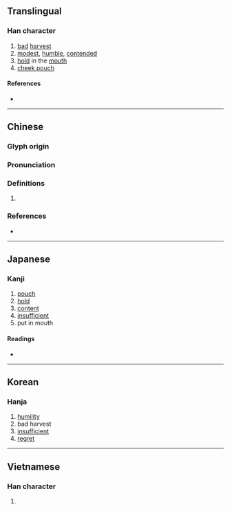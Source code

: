 {{character info}}
==Translingual==

===Han character===
{{Han char|rn=30|rad=口|as=10|sn=13|four=68037|canj=RTXC|ids=⿰口兼}}

# [[bad]] [[harvest]]
# [[modest]], [[humble]], [[contended]]
# [[hold]] in the [[mouth]]
# [[cheek pouch]]

====References====
* {{Han ref|kx=0203.050|dkj=04088|dj=0425.240|hdz=10670.110|uh=55DB|ud=21979|bh=DCCB|bd=56523}}

----

==Chinese==
{{zh-forms}}

===Glyph origin===
{{Han etym}}

===Pronunciation===
{{zh-pron
|m=xián,qiàn,qiè,qiǎn
|c=him2,him1,ham4,haam4,hip3
|mc=y
|oc=y
|cat=
}}

===Definitions===
{{zh-hanzi}}

# {{rfdef|zh}}

===References===
* {{R:yue:mfccd}}

----

==Japanese==

===Kanji===
{{ja-kanji|grade=|rs=口10}}

# [[pouch]]
# [[hold]]
# [[content]]
# [[insufficient]]
# put in mouth

====Readings====
* {{ja-readings|on=[[けん]] (ken), [[かん]] (kan), [[がん]] (gan), [[けふ]] (kefu)|kun=[[ふくむ]] (fukumu), [[うらむ]] (uramu), [[へりくだる]] (herikudaru)}}

----

==Korean==

===Hanja===
{{ko-hanja|hangeul=겸|rv=gyeom|mr=kyŏm}}

# [[humility]]
# bad harvest
# [[insufficient]]
# [[regret]]

----

==Vietnamese==

===Han character===
{{vi-readings|reading=khem|rs=口10}}

# {{rfdef|vi|sort=口10}}